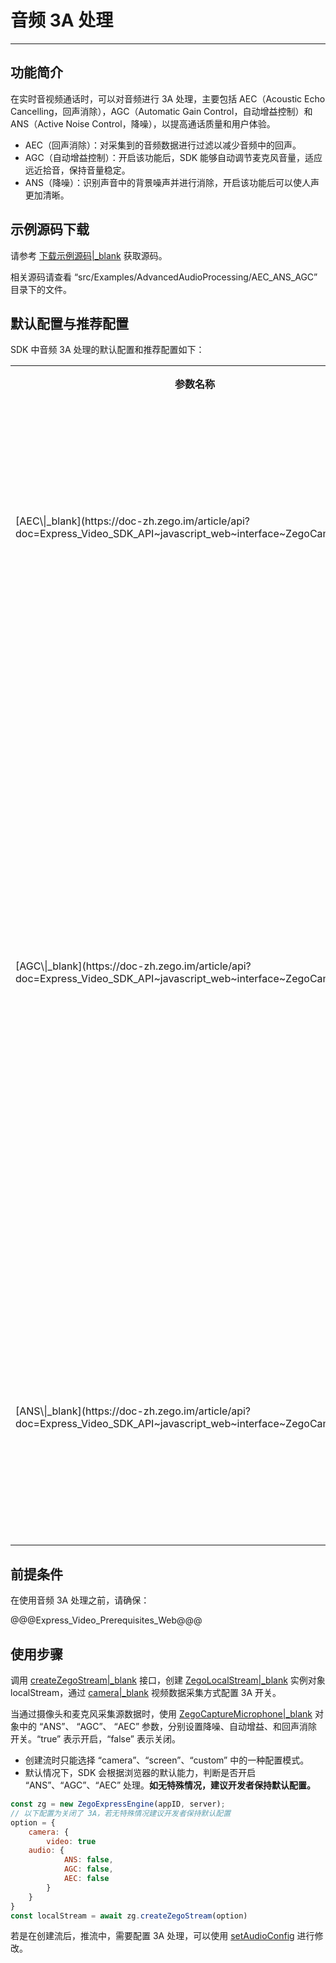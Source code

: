 # 音频 3A 处理

- - -

## 功能简介

在实时音视频通话时，可以对音频进行 3A 处理，主要包括 AEC（Acoustic Echo Cancelling，回声消除），AGC（Automatic Gain Control，自动增益控制）和 ANS（Active Noise Control，降噪），以提高通话质量和用户体验。

- AEC（回声消除）：对采集到的音频数据进行过滤以减少音频中的回声。
- AGC（自动增益控制）：开启该功能后，SDK 能够自动调节麦克风音量，适应远近拾音，保持音量稳定。
- ANS（降噪）：识别声音中的背景噪声并进行消除，开启该功能后可以使人声更加清晰。

## 示例源码下载

请参考 [下载示例源码\|_blank](!DownloadDemo/DownloadDemo) 获取源码。

相关源码请查看 “src/Examples/AdvancedAudioProcessing/AEC_ANS_AGC” 目录下的文件。

## 默认配置与推荐配置

SDK 中音频 3A 处理的默认配置和推荐配置如下：

<table>
  <colgroup>
    <col width="15%">
    <col width="20%">
    <col width="30%">
    <col width="35%">
  </colgroup>
  <tbody><tr>
    <th>参数名称</th>
    <th>参数描述</th>
    <th>默认配置</th>
    <th>推荐配置</th>
  </tr>
  <tr>
    <td>[AEC\|_blank](https://doc-zh.zego.im/article/api?doc=Express_Video_SDK_API~javascript_web~interface~ZegoCamera#aec)</td>
    <td>开/关回声消除。</td>
    <td>未调用此参数前，SDK 内部会自动判断是否需要使用 AEC，一旦调用此参数，则 SDK 不再自动判断。</td>
    <td>在一般使用场景中，建议不修改该配置，保持默认即可。</td>
  </tr>
  <tr>
    <td>[AGC\|_blank](https://doc-zh.zego.im/article/api?doc=Express_Video_SDK_API~javascript_web~interface~ZegoCamera#agc)</td>
    <td>开/关自动增益控制。</td>
    <td>未调用此参数前，SDK 内部会自动判断是否需要使用 AGC，一旦调用此参数，则 SDK 不再自动判断。</td>
    <td><ul><li>在普通语聊场景中，建议使用默认配置。</li><li>在音乐电台场景中，建议不开启自动增益控制以还原人声。</li><li>在教育场景中，如大班课、小班课和 1v1 等，建议开启自动增益控制。</li></ul></td>
  </tr>
  <tr>
    <td>[ANS\|_blank](https://doc-zh.zego.im/article/api?doc=Express_Video_SDK_API~javascript_web~interface~ZegoCamera#ans)</td>
    <td>开/关噪声抑制。</td>
    <td>未调用此参数前，SDK 内部会自动判断是否需要使用 ANS，一旦调用此参数，则 SDK 不再自动判断。</td>
    <td>在一般使用场景中，建议不修改该配置，保持默认即可。</td>
  </tr>
</tbody></table>


## 前提条件

在使用音频 3A 处理之前，请确保：

@@@Express_Video_Prerequisites_Web@@@

## 使用步骤

调用 [createZegoStream\|_blank](@createZegoStream) 接口，创建 [ZegoLocalStream\|_blank](@-ZegoLocalStream) 实例对象 localStream，通过 [camera\|_blank](/article/api?doc=Express_Video_SDK_API~javascript_web~interface~ZegoStreamOptions#camera) 视频数据采集方式配置 3A 开关。


当通过摄像头和麦克风采集源数据时，使用 [ZegoCaptureMicrophone\|_blank](@-ZegoCaptureMicrophone) 对象中的 “ANS”、 “AGC”、 “AEC” 参数，分别设置降噪、自动增益、和回声消除开关。“true” 表示开启，“false” 表示关闭。

<div class="mk-warning">

- 创建流时只能选择 “camera”、“screen”、“custom” 中的一种配置模式。
- 默认情况下，SDK 会根据浏览器的默认能力，判断是否开启 “ANS”、“AGC”、“AEC” 处理。**如无特殊情况，建议开发者保持默认配置。**
</div>

```javascript
const zg = new ZegoExpressEngine(appID, server);
// 以下配置为关闭了 3A，若无特殊情况建议开发者保持默认配置
option = {
    camera: {
        video: true
  	audio: {
            ANS: false,
            AGC: false,
            AEC: false
        }
    }
}
const localStream = await zg.createZegoStream(option)
```

<div class="mk-warning">

若是在创建流后，推流中，需要配置 3A 处理，可以使用 [setAudioConfig](https://doc-zh.zego.im/article/api?doc=Express_Video_SDK_API~javascript_web~class~ZegoExpressEngine#set-audio-config) 进行修改。
</div>
